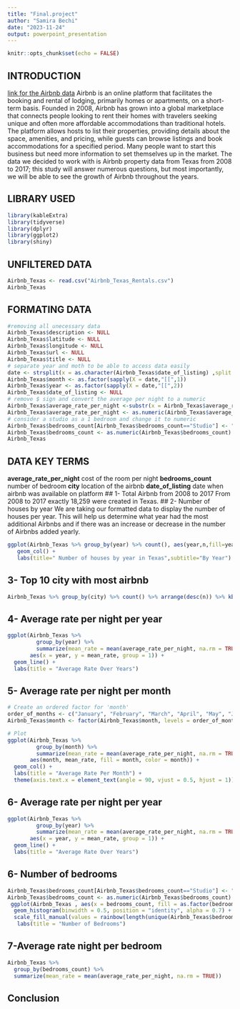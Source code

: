 ```yaml
---
title: "Final.project"
author: "Samira Bechi"
date: "2023-11-24"
output: powerpoint_presentation
---
```


```r
knitr::opts_chunk$set(echo = FALSE)
```

## INTRODUCTION
[link for the Airbnb data](https://www.kaggle.com/datasets/PromptCloudHQ/airbnb-property-data-from-texas)
Airbnb is an online platform that facilitates the booking and rental of lodging, primarily homes or apartments, on a short-term basis. Founded in 2008, Airbnb has grown into a global marketplace that connects people looking to rent their homes with travelers seeking unique and often more affordable accommodations than traditional hotels. The platform allows hosts to list their properties, providing details about the space, amenities, and pricing, while guests can browse listings and book accommodations for a specified period. Many people want to start this business but need more information to set themselves up in the market. The data we decided to work with is Airbnb property data from Texas from 2008 to 2017; this study will answer numerous questions, but most importantly, we will be able to see the growth of Airbnb throughout the years.

## LIBRARY USED

```r
library(kableExtra)
library(tidyverse)
library(dplyr)
library(ggplot2)
library(shiny)
```

## UNFILTERED DATA

```r
Airbnb_Texas <- read.csv("Airbnb_Texas_Rentals.csv")
Airbnb_Texas
```

## FORMATING DATA
```r
#removing all unecessary data
Airbnb_Texas$description <- NULL
Airbnb_Texas$latitude <- NULL
Airbnb_Texas$longitude <- NULL
Airbnb_Texas$url <- NULL
Airbnb_Texas$title <- NULL
# separate year and moth to be able to access data easily
date <- strsplit(x = as.character(Airbnb_Texas$date_of_listing) ,split = " ",fixed = T)
Airbnb_Texas$month <- as.factor(sapply(X = date,"[[",1))
Airbnb_Texas$year <- as.factor(sapply(X = date,"[[",2))
Airbnb_Texas$date_of_listing <- NULL
# remove $ sign and convert the average per night to a numeric 
Airbnb_Texas$average_rate_per_night <-substr(x = Airbnb_Texas$average_rate_per_night,start = 2,stop = 10)
Airbnb_Texas$average_rate_per_night <- as.numeric(Airbnb_Texas$average_rate_per_night)
# consider a studio as a 1 bedroom and change it to numeric 
Airbnb_Texas$bedrooms_count[Airbnb_Texas$bedrooms_count=="Studio"] <- "1"
Airbnb_Texas$bedrooms_count <- as.numeric(Airbnb_Texas$bedrooms_count)
Airbnb_Texas
```
## DATA KEY TERMS
**average_rate_per_night** cost of the room per night
**bedrooms_count** number of bedroom
**city** location of the airbnb
**date_of_listing** date when airbnb was available on platform
## 1- Total Airbnb from 2008 to 2017
From 2008 to 2017 exactly 18,259 were created in Texas.
## 2- Number of houses by year
We are taking our formatted data to display the number of houses per year. This will help us determine what year had the most additional Airbnbs and if there was an increase or decrease in the number of Airbnbs added yearly.
```r
ggplot(Airbnb_Texas %>% group_by(year) %>% count(), aes(year,n,fill=year,color=year)) +
   geom_col() +
   labs(title=" Number of houses by year in Texas",subtitle="By Year")
```

## 3- Top 10 city with most airbnb 
```r
Airbnb_Texas %>% group_by(city) %>% count() %>% arrange(desc(n)) %>% kbl() %>% row_spec(1:10, background = "pink") %>% kable_paper()  %>% scroll_box(height = "300px")
```
## 4- Average rate per night per year
```r
ggplot(Airbnb_Texas %>% 
         group_by(year) %>%
         summarize(mean_rate = mean(average_rate_per_night, na.rm = TRUE)),
       aes(x = year, y = mean_rate, group = 1)) +
  geom_line() +
  labs(title = "Average Rate Over Years")

```
## 5- Average rate per night per month 
```r
# Create an ordered factor for 'month'
order_of_months <- c("January", "February", "March", "April", "May", "June", "July", "August", "September", "October", "November", "December")
Airbnb_Texas$month <- factor(Airbnb_Texas$month, levels = order_of_months)

# Plot
ggplot(Airbnb_Texas %>% 
         group_by(month) %>%
         summarize(mean_rate = mean(average_rate_per_night, na.rm = TRUE)),
       aes(month, mean_rate, fill = month, color = month)) +
  geom_col() +
  labs(title = "Average Rate Per Month") +
  theme(axis.text.x = element_text(angle = 90, vjust = 0.5, hjust = 1))
```
## 6- Average rate per night per year
```r
ggplot(Airbnb_Texas %>% 
         group_by(year) %>%
         summarize(mean_rate = mean(average_rate_per_night, na.rm = TRUE)),
       aes(x = year, y = mean_rate, group = 1)) +
  geom_line() +
  labs(title = "Average Rate Over Years")

```
## 6- Number of bedrooms 
```r
Airbnb_Texas$bedrooms_count[Airbnb_Texas$bedrooms_count=="Studio"] <- "1"
Airbnb_Texas$bedrooms_count <- as.numeric(Airbnb_Texas$bedrooms_count)
 ggplot(Airbnb_Texas , aes(x = bedrooms_count, fill = as.factor(bedrooms_count))) +
  geom_histogram(binwidth = 0.5, position = "identity", alpha = 0.7) +
  scale_fill_manual(values = rainbow(length(unique(Airbnb_Texas$bedrooms_count)))) +
   labs(title = "Number of Bedrooms")

```
## 7-Average rate night per bedroom
```r
Airbnb_Texas %>% 
  group_by(bedrooms_count) %>%
  summarize(mean_rate = mean(average_rate_per_night, na.rm = TRUE))
```
## Conclusion

